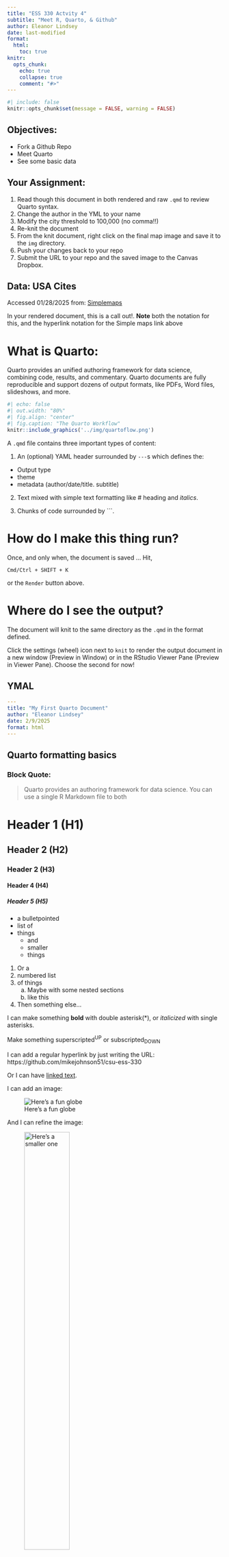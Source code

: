 ```yaml
---
title: "ESS 330 Actvity 4"
subtitle: "Meet R, Quarto, & Github"
author: Eleanor Lindsey
date: last-modified
format:
  html:
    toc: true
knitr:
  opts_chunk: 
    echo: true
    collapse: true
    comment: "#>"
---
```


```r
#| include: false
knitr::opts_chunk$set(message = FALSE, warning = FALSE)
```

## Objectives:

-   Fork a Github Repo
-   Meet Quarto
-   See some basic data

## Your Assignment:

1.  Read though this document in both rendered and raw `.qmd` to review Quarto syntax.
2.  Change the author in the YML to your name
3.  Modify the city threshold to 100,000 (no comma!!)
4.  Re-knit the document
5.  From the knit document, right click on the final map image and save it to the `img` directory.
6.  Push your changes back to your repo
7.  Submit the URL to your repo and the saved image to the Canvas Dropbox.

## Data: USA Cites

Accessed 01/28/2025 from: [Simplemaps](https://simplemaps.com/data/us-cities)

::: callout-note
In your rendered document, this is a call out!. **Note** both the notation for this, and the hyperlink notation for the Simple maps link above
:::

# What is Quarto:

Quarto provides an unified authoring framework for data science, combining code, results, and commentary. Quarto documents are fully reproducible and support dozens of output formats, like PDFs, Word files, slideshows, and more.

```r
#| echo: false
#| out.width: "80%"
#| fig.align: "center"
#| fig.caption: "The Quarto Workflow"
knitr::include_graphics('../img/quartoflow.png')
```

A `.qmd` file contains three important types of content:

1.  An (optional) YAML header surrounded by `---`s which defines the:

-   Output type
-   theme
-   metadata (author/date/title. subtitle)

2.  Text mixed with simple text formatting like \# heading and *italics*.

3.  Chunks of code surrounded by \`\`\`.

# How do I make this thing run?

Once, and only when, the document is saved ... Hit,

`Cmd/Ctrl + SHIFT + K`

or the `Render` button above.

# Where do I see the output?

The document will knit to the same directory as the `.qmd` in the format defined.

Click the settings (wheel) icon next to `knit` to render the output document in a new window (Preview in Window) or in the RStudio Viewer Pane (Preview in Viewer Pane). Choose the second for now!

## YMAL

``` yaml
---
title: "My First Quarto Document"
author: "Eleanor Lindsey"
date: 2/9/2025
format: html
---
```

## Quarto formatting basics

### Block Quote:

> Quarto provides an authoring framework for data science. You can use a single R Markdown file to both

# Header 1 (H1)

## Header 2 (H2)

### Header 2 (H3)

#### Header 4 (H4)

##### Header 5 (H5)

-   a bulletpointed
-   list of
-   things
    -   and
    -   smaller
    -   things

1.  Or a
2.  numbered list
3.  of things
    a.  Maybe with some nested sections
    b.  like this
4.  Then something else...

I can make something **bold** with double asterisk(\*), or *italicized* with single asterisks.

Make something superscripted^UP^ or subscripted~DOWN~

I can add a regular hyperlink by just writing the URL: https://github.com/mikejohnson51/csu-ess-330

Or I can have [linked text](https://github.com/mikejohnson51/csu-ess-330).

I can add an image:

![Here's a fun globe](../img/globe-image.jpg)

And I can refine the image:

![Here's a smaller one](../img/globe-image.jpg){width="50%"}

Or I can use knitr directly!

```r
#| echo: false
knitr::include_graphics('../img/globe-image.jpg')
```

I can also add document breaks with `*****`:

------------------------------------------------------------------------

# Code

These are teasers for where we are going. If the code doesn't yet make sense that is expected!

Focus on what we are doing with Quarto and the exposure to this code and workflow will help when we get to discussing them next week.

## Snippets

All code is run is code snippets. Code snippets can be auto generated with:

`Cmd/Ctrl + Alt + I`

or by clicking "insert" and then "R"

------------------------------------------------------------------------

In each code block, you can add cell options that affect the execution and output of executable code blocks. All options start with `#|` and can be within comments at the top of a block. For example:

``` r
#| eval: false
...
```

The following table summarizes which types of output each option **suppresses**:

| Option           | Run code | Show code | Output | Plots | Messages | Warnings |
|:-----------------|:--------:|:---------:|:------:|:-----:|:--------:|:--------:|
| eval: false      |    X     |           |   X    |   X   |    X     |    X     |
| include: false   |          |     X     |   X    |   X   |    X     |    X     |
| echo: false      |          |     X     |        |       |          |          |
| results: "hide"  |          |           |   X    |       |          |          |
| fig.show: "hide" |          |           |        |   X   |          |          |
| message: false   |          |           |        |       |    X     |          |
| warning: false   |          |           |        |       |          |    X     |

::: callout-note
Quarto supports the creation of markdown tables, look at the qmd file on how to generate the above table
:::

# Inline code:

Read in our data:

```r
#| message: false
#| warning: false
# load tidyverse
# Notice that we can write comments that are not code preceeded by #
library(tidyverse)

# read in city data
# Use the `tab` key to autocomplete paths!
cities <- readr::read_csv('~/Documents/ESS330-Quantitative-Reasoning/github/exercise-04-csu/uscities.csv')
```

# Exploration

Here we see some basic data exploration tools to see what our data looks like:

```r
#| eval: TRUE

names(cities)
head(cities)
```

# Some basic Data Exploration

With an understanding of the data, lets answers a few questions:

```r
# Which cities are the most dense?
cities  |> 
  select(city, state_id, population, density)  |> 
  arrange(-density)  |> 
  head()

# Which cities have the most people?
cities  |> 
  select(city, state_id, population, density) |> 
  arrange(-population)  |> 
  head()
```

## In line code:

```r
#| echo: false
threshold <- 100000

big_cities <-  cities |> 
  filter(population > threshold)  |> 
  filter(!state_name %in% c("Alaska", "Hawaii", "Puerto Rico"))
```

We can evaluate R variables and code in-line. For example, there are `r nrow(big_cities)` cities with a population greater then `r formatC(threshold, format="d", big.mark=",")`.

Here is a map!

```r
#| echo: false

big_cities  |>  
  ggplot() + 
  aes(x = lng, y = lat) + 
  geom_point(aes(size = population, color = density)) + 
  scale_color_gradient(low = "blue", high = "red") + 
  labs(title = "USA Cities Population Stats",
       subtitle = paste("Cities bigger then:", 
                        formatC(threshold, format="d", big.mark=","),
                        "people"),
       caption = paste("Made by:", rmarkdown::metadata$author, "- ESS 330"),
       x="",
       y = "") + 
  theme_bw()
```
